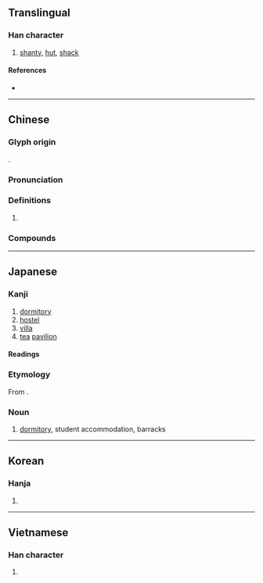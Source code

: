 {{character info/new}}
==Translingual==

===Han character===
{{Han char|rn=40|rad=宀|as=12|sn=15|four=30906|canj=JKCF|ids=⿱宀尞}}

# [[shanty]], [[hut]], [[shack]]

====References====
* {{Han ref|kx=0292.100|dkj=07325|dj=0578.080|hdz=20953.070|uh=5BEE|ud=23534|bh=BC64|bd=48228}}

----

==Chinese==
{{zh-forms}}

===Glyph origin===
{{Han etym}}
{{Han compound|宀|尞|ls=psc|c1=s|c2=p}}.

===Pronunciation===
{{zh-pron
|m=liáo
|c=liu4
|h=pfs=
|md=
|mn=liâu
|w=
|mc=y
|oc=y
|cat=
}}

===Definitions===
{{zh-hanzi}}

# {{rfdef|lang=zh}}

===Compounds===
{{zh-der|馬打寮|倡寮|工寮|娼寮|寮寀|寮國|寮佐|田寮|柴寮|枋寮鄉|百寮|麥寮鄉|草寮|貢寮}}

----

==Japanese==

===Kanji===
{{ja-kanji|grade=c|rs=宀12}}

# [[dormitory]]
# [[hostel]]
# [[villa]]
# [[tea]] [[pavilion]]

====Readings====
{{ja-readings
|goon=りょう<れう
|kanon=りょう<れう
|kun=つかさ-
}}

===Etymology===
{{ja-kanjitab|りょう|yomi=o}}
From {{etyl|zhx|ja}}.

===Noun===
{{ja-noun|りょう|hhira=れう}}

# [[dormitory]], student accommodation, barracks

----

==Korean==

===Hanja===
{{ko-hanja|hangeul=[[료]]|rv=ryo|mr=ryo}}

# {{defn|lang=ko|sort=宀12}}

----

==Vietnamese==

===Han character===
{{vi-readings|rs=宀12|hanviet=[[lều]], [[liêu]]}}

# {{defn|lang=vi|sort=宀12}}

{{cln|vi|Han tu}}